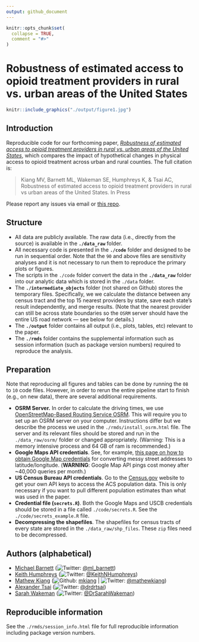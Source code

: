 ```yaml
---
output: github_document
---
```


<!-- README.md is generated from README.Rmd. Please edit that file -->

```r
knitr::opts_chunk$set(
  collapse = TRUE,
  comment = "#>"
)
```

# Robustness of estimated access to opioid treatment providers in rural vs. urban areas of the United States

<p align = "center">
```r
knitr::include_graphics("./output/figure1.jpg")
```
</p>

## Introduction

Reproducible code for our forthcoming paper, *[Robustness of estimated access to opioid treatment providers in rural vs. urban areas of the United States](TKTK)*, which compares the impact of hypothetical changes in physical access to opioid treatment across urban and rural counties. The full citation is:

> Kiang MV, Barnett ML, Wakeman SE, Humphreys K, & Tsai AC, Robustness of estimated access to opioid treatment providers in rural vs urban areas of the United States. In Press

Please report any issues via email or [this repo](https://github.com/mkiang/opioid_treatment_distance/issues).

## Structure

- All data are publicly available. The raw data (i.e., directly from the source) is available in the **`./data_raw`** folder. 
- All necessary code is presented in the **`./code`** folder and designed to be run in sequential order. Note that the `90` and above files are sensitivity analyses and it is not necessary to run them to reproduce the primary plots or figures.
- The scripts in the `./code` folder convert the data in the **`./data_raw`** folder into our analytic data which is stored in the `./data` folder. 
- The **`./intermediate_objects`** folder (not shared on Github) stores the temporary files. Specifically, we we calculate the distance between any census tract and the top 15 nearest providers by state, save each state's result independently, and merge results. (Note that the nearest provider can still be across state boundaries so the `OSRM` server should have the entire US road network — see below for details.)
- The **`./output`** folder contains all output (i.e., plots, tables, etc) relevant to the paper.
- The **`./rmds`** folder contains the supplemental information such as session information (such as package version numbers) required to reproduce the analysis.

## Preparation

Note that reproducing all figures and tables can be done by running the `08` to `10` code files. However, in order to rerun the entire pipeline start to finish (e.g., on new data), there are several additional requirements.

- **OSRM Server.** In order to calculate the driving times, we use [OpenStreetMap-Based Routing Service OSRM](https://github.com/rCarto/osrm). This will require you to set up an OSRM server on your computer. Instructions differ but we describe the process we used in the `./rmds/install_osrm.html` file. The server and its relevant files should be stored and run in the `./data_raw/osrm/` folder or changed appropriately. (Warning: This is a memory intensive process and 64 GB of ram is recommended.)
- **Google Maps API credentials**. See, for example, [this page on how to obtain Google Map credentials](https://cran.r-project.org/web/packages/ggmap/readme/README.html) for converting messy street addresses to latitude/longitude. (**WARNING**: Google Map API pings cost money after ~40,000 queries per month.)
- **US Census Bureau API credentials**. Go to the [Census.gov](https://api.census.gov/data/key_signup.html) website to get your own API keys to access the ACS population data. This is only necessary if you want to pull different population estimates than what was used in the paper. 
- **Credential file (`secrets.R`)**. Both the Google Maps and USCB credentials should be stored in a file called `./code/secrets.R`. See the `./code/secrets_example.R` file.
- **Decompressing the shapefiles**. The shapefiles for census tracts of every state are stored in the `./data_raw/shp_files`. These `zip` files need to be decompressed.

## Authors (alphabetical)

- [Michael Barnett](https://www.hsph.harvard.edu/michael-barnett/) (![Twitter](http://i.imgur.com/wWzX9uB.png): [\@ml_barnett](https://twitter.com/ml_barnett))
- [Keith Humphreys](https://profiles.stanford.edu/keith-humphreys) (![Twitter](http://i.imgur.com/wWzX9uB.png): [\@KeithNHumphreys](https://twitter.com/KeithNHumphreys))
- [Mathew Kiang](https://mathewkiang.com) (![Github](http://i.imgur.com/9I6NRUm.png): [mkiang](https://github.com/mkiang) | ![Twitter](http://i.imgur.com/wWzX9uB.png): [\@mathewkiang](https://twitter.com/mathewkiang))
- [Alexander Tsai](https://connects.catalyst.harvard.edu/Profiles/display/Person/90553) (![Twitter](http://i.imgur.com/wWzX9uB.png): [\@drdrtsai](https://twitter.com/drdrtsai))
- [Sarah Wakeman](https://connects.catalyst.harvard.edu/Profiles/display/Person/15975) (![Twitter](http://i.imgur.com/wWzX9uB.png): [\@DrSarahWakeman](https://twitter.com/DrSarahWakeman))

## Reproducible information

See the `./rmds/session_info.html` file for full reproducible information including package version numbers. 
